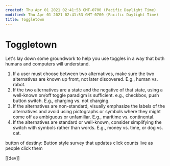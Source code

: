 ```yaml
---
created: Thu Apr 01 2021 02:41:53 GMT-0700 (Pacific Daylight Time)
modified: Thu Apr 01 2021 02:41:53 GMT-0700 (Pacific Daylight Time)
title: Toggletown
---
```

# Toggletown
Let's lay down some groundwork to help you use toggles in a way that both humans and computers will understand.
1. If a user must choose between two alternatives, make sure the two alternatives are known up front, not later discovered. E.g., human vs. robot.
2. If the two alternatives are a state and the negative of that state, using a well-known on/off toggle paradigm is sufficient. e.g., checkbox, push button switch. E.g., charging vs. not charging.
3. If the alternatives are non-standard, visually emphasize the labels of the alternatives and avoid using pictographs or symbols where they might come off as ambiguous or unfamiliar. E.g., maritime vs. continental.
4. If the alternatives are standard or well-known, consider simplifying the switch with symbols rather than words. E.g., money vs. time, or dog vs. cat.

button of destiny: Button style survey that updates click counts live as people click them

[[dev]]